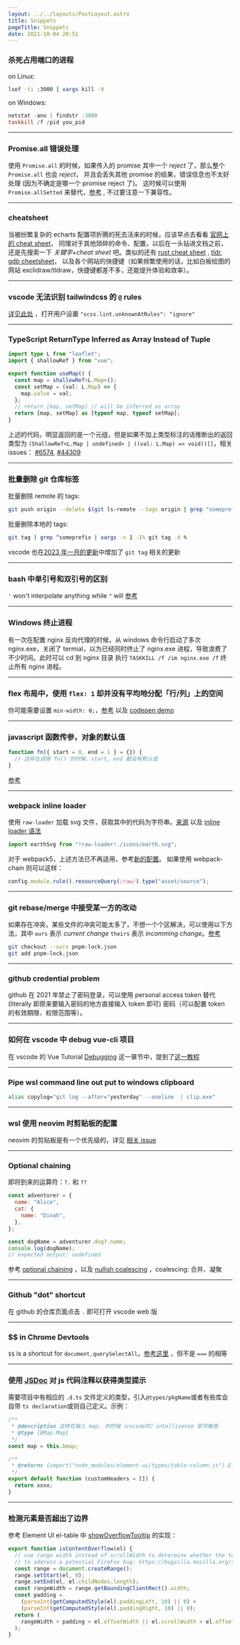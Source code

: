```yaml
---
layout: ../../layouts/PostLayout.astro
title: Snippets
pageTitle: Snippets
date: 2021-10-04 20:51
---
```


### 杀死占用端口的进程

on Linux:

```bash
lsof -ti :3000 | xargs kill -9
```

on Windows:

```powershell
netstat -ano | findstr :3000
taskkill /f /pid you_pid
```

---

### Promise.all 错误处理

使用 `Promise.all` 的时候，如果传入的 promise 其中一个 _reject_ 了，那么整个 `Promise.all` 也会 _reject_，
并且会丢失其他 promise 的结果，错误信息也不太好处理 (因为不确定是哪一个 promise reject 了)。
这时候可以使用 `Promise.allSetted` 来替代，[参考](https://developer.mozilla.org/en-US/docs/Web/JavaScript/Reference/Global_Objects/Promise/allSettled)
, 不过要注意一下兼容性。

---

### cheatsheet

当被纷繁复杂的 echarts 配置项折腾的死去活来的时候，应该早点去看看 [官网上的 cheat sheet](https://echarts.apache.org/en/cheat-sheet.html)，
同理对于其他琐碎的命令、配置，以后在一头钻进文档之前，还是先搜索一下 _关键字+cheat sheet_ 吧。类似的还有 
[rust cheat sheet](https://cheats.rs/)
, [tldr](https://tldr.sh/), [gdb cheetsheet](https://darkdust.net/files/GDB%20Cheat%20Sheet.pdf)，
以及各个网站的快捷键（如果频繁使用的话，比如白板绘图的网站 exclidraw/tldraw，快捷键都差不多，还能提升体验和效率）。

---

### vscode 无法识别 tailwindcss 的 `@` rules

[详见此处](https://github.com/tailwindlabs/tailwindcss/discussions/5258#discussioncomment-1979394)
，打开用户设置 `"scss.lint.unknownAtRules": "ignore"`

---

### TypeScript ReturnType Inferred as Array Instead of Tuple

```ts
import type L from "leaflet";
import { shallowRef } from "vue";

export function useMap() {
  const map = shallowRef<L.Map>();
  const setMap = (val: L.Map) => {
    map.value = val;
  };
  // return [map, setMap] // will be inferred as array
  return [map, setMap] as [typeof map, typeof setMap];
}
```

上述的代码，明显返回的是一个元组，但是如果不加上类型标注的话推断出的返回类型为
`(ShallowRef<L.Map | undefined> | ((val: L.Map) => void))[]`，相关 issues：
[#6574](https://github.com/microsoft/TypeScript/issues/6574#issuecomment-339185355), [#44309](https://github.com/microsoft/TypeScript/issues/44309)

---

### 批量删除 git 仓库标签

批量删除 remote 的 tags:

```bash
git push origin --delete $(git ls-remote --tags origin | grep "someprefix.*[^}]$" | cut -f 2)
```

批量删除本地的 tags:

```bash
git tag | grep ^someprefix | xargs -n 1 -I% git tag -d %
```

vscode 也在[2023 年一月的更新](https://code.visualstudio.com/updates/v1_75#_new-commands)中增加了 
`git tag` 相关的更新

---

### bash 中单引号和双引号的区别

`'` won't interpolate anything while `"` will 
[参考](https://stackoverflow.com/questions/6697753/difference-between-single-and-double-quotes-in-bash)

---

### Windows 终止进程

有一次在配置 nginx 反向代理的时候，从 windows 命令行启动了多次 nginx.exe，关闭了 termial，以为已经同时终止了 
nginx.exe 进程，导致浪费了不少时间。此时可以 cd 到 nginx 目录
执行 `TASKKILL /f /im nginx.exe /T` 终止所有 nginx 进程。

---

### flex 布局中，使用 `flex: 1` 却并没有平均地分配「行/列」上的空间

你可能需要设置 `min-width: 0;`，[参考](https://stackoverflow.com/a/44782536/894参考) 以及 
[codepen demo](https://codepen.io/daolanfler/pen/gOvVWYJ)

---

### javascript 函数传参，对象的默认值

```js
function fn({ start = 0, end = 1 } = {}) {
  // 这样在调用 fn() 的时候，start, end 都会有默认值
}
```

[参考](https://stackoverflow.com/a/894877/8947428)

---

### webpack inline loader

使用 `raw-loader` 加载 svg 文件，获取其中的代码为字符串。[来源](https://github.com/codesandbox/codesandbox-client/issues/747#issuecomment-443996080)
 以及 [inline loader 语法](https://webpack.js.org/concepts/loaders/#inline)

```javascript
import earthSvg from "!raw-loader!./icons/earth.svg";
```

对于 webpack5，上述方法已不再适用，参考[新的配置](https://webpack.js.org/guides/asset-modules/#replacing-inline-loader-syntax)。
如果使用 webpack-chain 则可以这样：

```js
config.module.rule().resourceQuery(/raw/).type("asset/source");
```

---

### git rebase/merge 中接受某一方的改动

如果存在冲突，某些文件的冲突可能太多了，不想一个个区解决，可以使用以下方法，其中 `ours` 表示 _current change_ 
`theirs` 表示 _incomming change_。[参考](https://linuxpip.org/git-accept-all-incoming-changes/)

```bash
git checkout --ours pnpm-lock.json
git add pnpm-lock.json
```

---

### github credential problem

github 在 2021 年禁止了密码登录，可以使用 personal access token 替代 (literally 即原来要输入密码的地方直接输入 
token 即可) 密码（可以配置 token 的有效期限、权限范围等）。

---

### 如何在 vscode 中 debug vue-cli 项目

在 vscode 的 Vue Tutorial [Debugging](https://code.visualstudio.com/docs/nodejs/vuejs-tutorial#_debugging)
 这一章节中，提到了[这一教程](https://github.com/microsoft/vscode-recipes/tree/main/vuejs-cli)

---

### Pipe wsl command line out put to windows clipboard

```bash
alias copylog="git log --after="yesterday" --oneline  | clip.exe"
```

---

### wsl 使用 neovim 时剪贴板的配置

neovim 的剪贴板是有一个优先级的，详见 [相关 issue](https://github.com/neovim/neovim/wiki/FAQ#how-to-use-the-windows-clipboard-from-wsl)

---

### Optional chaining

即将到来的运算符：`?.` 和 `??`

```javascript
const adventurer = {
  name: "Alice",
  cat: {
    name: "Dinah",
  },
};

const dogName = adventurer.dog?.name;
console.log(dogName);
// expected output: undefined
```

参考 [optional chaining](https://developer.mozilla.org/en-US/docs/Web/JavaScript/Reference/Operators/Optional_chaining)
，以及 [nullish coalescing](https://developer.mozilla.org/en-US/docs/Web/JavaScript/Reference/Operators/Nullish_coalescing_operator)
，coalescing: 合并、凝聚

---

### Github "dot" shortcut

在 github 的仓库页面点击 `.` 即可打开 vscode web 版

---

### $$ in Chrome Devtools

`$$` is a shortcut for `document.querySelectAll`，[参考这里](https://medium.com/frontmen/art-of-debugging-with-chrome-devtools-ab7b5fd8e0b4)
，但不是 `===` 的相等

---

### 使用 [JSDoc](https://jsdoc.app/) 对 js 代码注释以获得类型提示

需要项目中有相应的 `.d.ts` 文件定义的类型，引入`@types/pkgName`或者有些库会自带 `ts declaration`或则自己定义。示例：

```javascript
/**
 * @description 这样在输入 map. 的时候（vscode的）intellisense 即可触发
 * @type {BMap.Map}
 */
const map = this.bmap;

/**
 * @returns {import("node_modules/element-ui/types/table-column.js").ElTableColumn[]}
 */
export default function (customHeaders = []) {
  return xxxx;
}
```

---

### 检测元素是否超出了边界

参考 Element UI el-table 中 [showOverflowTooltip](https://github.com/ElemeFE/element/blob/50a464ea555c0711d1c47efa31c3cff742ededf1/packages/table/src/table-body.js#L252)
 的实现：

```javascript
export function isContentOverflow(el) {
  // use range width instead of scrollWidth to determine whether the text is overflowing
  // to address a potential FireFox bug: https://bugzilla.mozilla.org/show_bug.cgi?id=1074543#c3
  const range = document.createRange();
  range.setStart(el, 0);
  range.setEnd(el, el.childNodes.length);
  const rangeWidth = range.getBoundingClientRect().width;
  const padding =
    (parseInt(getComputedStyle(el).paddingLeft, 10) || 0) +
    (parseInt(getComputedStyle(el).paddingRight, 10) || 0);
  return (
    rangeWidth + padding > el.offsetWidth || el.scrollWidth > el.offsetWidth
  );
}
```
